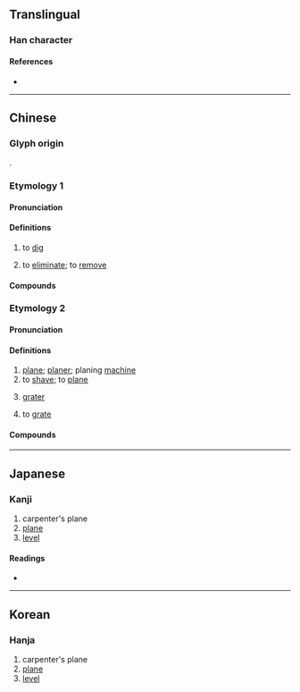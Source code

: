 {{also|鉋}}
{{character info/new}}
==Translingual==

===Han character===
{{Han char|rn=18|rad=刀|as=05|sn=7|four=22700|canj=PULN|ids=⿰包刂}}

====References====
* {{Han ref|kx=0138.160|dkj=01929|dj=0313.050|hdz=10331.030|uh=5228|ud=21032|bh=A753|bd=42835}}

----

==Chinese==

===Glyph origin===
{{Han etym}}
{{Han compound|包|刀|ls=psc|c1=p|c2=s|t2=knife}}.

===Etymology 1===
{{zh-forms}}

====Pronunciation====
{{zh-pron
|m=páo
|c=paau4
|h=pfs=phàu
|md=
|mn=ml:phâu
|w=
|mc=
|oc=y
|cat=v
}}

====Definitions====
{{zh-hanzi}}

# to [[dig]]
# {{lb|zh|Mandarin|colloquial}} to [[eliminate]]; to [[remove]]

====Compounds====
{{zh-der|刨除|刨根|刨蹴|刨根究底|刨根問底}}

===Etymology 2===
{{zh-forms|t2=鉋}}

====Pronunciation====
{{zh-pron
|m=bào
|c=paau4,paau4-2
|c_note=paau4 - verb; paau4-2 - noun
|h=pfs=phàu
|md=pâu
|mn=ml:pāu/ml:phâu
|w=3bau
|mc=y
|oc=y
|cat=n,v
}}

====Definitions====
{{zh-hanzi}}

# [[plane]]; [[planer]]; planing [[machine]]
# to [[shave]]; to [[plane]]
#: {{zh-x|刨 鉛筆|to '''sharpen''' a pencil|C}}
# {{lb|zh|Cantonese}} [[grater]]
# {{lb|zh|Cantonese}} to [[grate]]

====Compounds====
{{zh-der|鉛筆刨|筆刨|鬚刨|刨冰機|刨冰|刨花水|龍門刨床}}

----

==Japanese==

===Kanji===
{{ja-kanji|grade=|rs=刀05}}

# carpenter's plane
# [[plane]]
# [[level]]

====Readings====
* {{ja-readings|on=[[ほう]] (hō), [[びょう]] (byō)|kun=[[けずる]] (kezuru)}}

----

==Korean==

===Hanja===
{{ko-hanja|hangeul=포|rv=po|mr=p'o}}

# carpenter's plane
# [[plane]]
# [[level]]